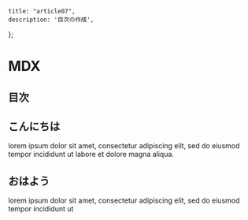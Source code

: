     title: "article07",
    description: '目次の作成',
};

# MDX

## 目次

## こんにちは

lorem ipsum dolor sit amet, consectetur adipiscing elit, sed do eiusmod tempor incididunt ut labore et dolore magna aliqua.

## おはよう

lorem ipsum dolor sit amet, consectetur adipiscing elit, sed do eiusmod tempor incididunt ut